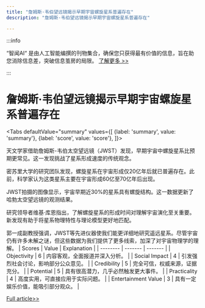 ```yaml
---
title: "詹姆斯·韦伯望远镜揭示早期宇宙螺旋星系普遍存在"
description: "詹姆斯·韦伯望远镜揭示早期宇宙螺旋星系普遍存在"

---
```



:::info

“智闻AI“ 是由人工智能编撰的刊物集合，确保您只获得最有价值的信息，旨在助您消除信息差，突破信息茧房的局限。  [了解更多 >>](/)

:::

# 詹姆斯·韦伯望远镜揭示早期宇宙螺旋星系普遍存在


<Tabs
	defaultValue="summary"
	values={[
	{label: 'summary', value: 'summary'},
	{label: 'score', value: 'score'},
]}>
<TabItem value="summary">


天文学家借助詹姆斯-韦伯太空望远镜（JWST）发现，早期宇宙中螺旋星系比预期更常见。这一发现挑战了星系形成速度的传统观念。

密苏里大学的研究团队发现，螺旋星系在宇宙形成仅20亿年后就已普遍存在。此前，科学家认为这类星系主要在宇宙形成60亿至70亿年后出现。

JWST拍摄的图像显示，宇宙早期近30%的星系具有螺旋结构。这一数据更新了哈勃太空望远镜的观测结果。

研究领导者维基·库恩指出，了解螺旋星系的形成时间对理解宇宙演化至关重要。新发现有助于将星系物理特性与理论模型更好地匹配。

郭一成副教授强调，JWST等先进仪器使我们能更详细地研究遥远星系。尽管宇宙仍有许多未解之谜，但这些数据为我们提供了更多线索，加深了对宇宙物理学的理解。
</TabItem>
<TabItem value="score">
	| Scores     | Value   | Explanation |
	| -------- | ------- | ------- |
	| Objectivity  | 6    | 内容客观，全面报道并深入分析。    |
	| Social Impact | 4     | 引发强烈社会讨论，影响部分公众意见。    |
	| Credibility    | 5    | 完全可信，权威来源，证据充分。    |
	| Potential    | 5    | 具有很高潜力，几乎必然触发更大事件。    |
	| Practicality    | 4    | 高度实用，可直接应用于实际问题。    |
	| Entertainment Value    | 3    | 具有一定娱乐价值，能吸引部分观众。    |
</TabItem>
</Tabs>

[Full article>>](https://www.cnbeta.com.tw/articles/science/1437315.htm)
